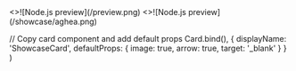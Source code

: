 
<Cards>
  <ShowcaseCard title="ADLink" href="https://adlink.vercel.app">
    <>![Node.js preview](/preview.png)</>
  </ShowcaseCard>
  <ShowcaseCard title="Aghea" href="https://aghea.site">
    <>![Node.js preview](/showcase/aghea.png)</>
  </ShowcaseCard>
</Cards>

  // Copy card component and add default props
  Card.bind(),
  {
    displayName: 'ShowcaseCard',
    defaultProps: {
      image: true,
      arrow: true,
      target: '_blank'
    }
  }
)

<style global jsx>{`
  img {
    aspect-ratio: 12/6.3;
    object-fit: cover;
  }
`}</style>
